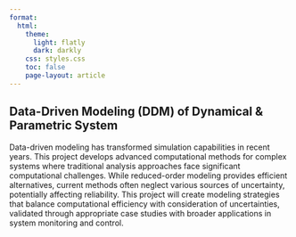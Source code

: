 ```yaml
---
format:
  html:
    theme:
      light: flatly
      dark: darkly
    css: styles.css
    toc: false
    page-layout: article
---
```

::: page-header
# Data-Driven Modeling (DDM) of Dynamical & Parametric System
:::

Data-driven modeling has transformed simulation capabilities in recent years. This project develops advanced computational methods for complex systems where traditional analysis approaches face significant computational challenges. While reduced-order modeling provides efficient alternatives, current methods often neglect various sources of uncertainty, potentially affecting reliability. This project will create modeling strategies that balance computational efficiency with consideration of uncertainties, validated through appropriate case studies with broader applications in system monitoring and control.
